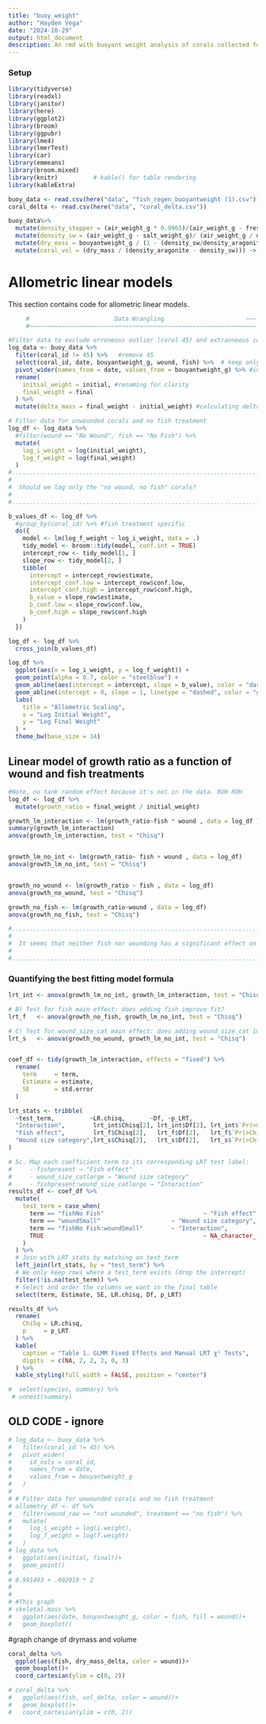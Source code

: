 ```yaml
---
title: "buoy_weight"
author: "Hayden Vega"
date: "2024-10-29"
output: html_document
description: An rmd with buoyant weight analysis of corals collected for the fish-regen project. buoy_data is raw buoyant weight data, and coral_delta is the data for final-initial values for variables buoyant_weight_g, dry_mass, and volume. 
---
```

### Setup
```r
library(tidyverse)
library(readxl)
library(janitor)
library(here)
library(ggplot2)
library(broom)
library(ggpubr)
library(lme4)
library(lmerTest)
library(car)
library(emmeans)
library(broom.mixed)
library(knitr)          # kable() for table rendering
library(kableExtra)
```

```r
buoy_data <- read.csv(here("data", "fish_regen_buoyantweight (1).csv"))
coral_delta <- read.csv(here("data", "coral_delta.csv"))
```

```r
buoy_data%>% 
  mutate(density_stopper = (air_weight_g * 0.9965)/(air_weight_g - fresh_weight_g))%>%
  mutate(density_sw = (air_weight_g - salt_weight_g)/ (air_weight_g / density_stopper))%>%
  mutate(dry_mass = bouyantweight_g / (1 - (density_sw/density_aragonite)))%>%
  mutate(coral_vol = (dry_mass / (density_aragonite - density_sw))) -> skeletal.mass 
```
# Allometric linear models

This section contains code for allometric linear models. 



```r
     #                        Data Wrangling                       ~~~
     #~~~~~~~~~~~~~~~~~~~~~~~~~~~~~~~~~~~~~~~~~~~~~~~~~~~~~~~~~~~~~~~~

#Filter data to exclude erroneous outlier (coral 45) and extranneous columns. Pivot to create columns for initial and final buoyant weight. 
log_data <- buoy_data %>%
  filter(coral_id != 45) %>%   #remove 45
  select(coral_id, date, bouyantweight_g, wound, fish) %>%  # keep only relevant columns
  pivot_wider(names_from = date, values_from = bouyantweight_g) %>% #initial and final to columns, values from buoyantweight
  rename(
    initial_weight = initial, #renaming for clarity
    final_weight = final
  ) %>% 
  mutate(delta_mass = final_weight - initial_weight) #calculating delta

# Filter data for unwounded corals and no fish treatment 
log_df <- log_data %>%
  #filter(wound == "No Wound", fish == "No Fish") %>%
  mutate(
    log_i_weight = log(initial_weight),
    log_f_weight = log(final_weight)
  )
#...............................................................................
#                                                                              .
#  Should we log only the "no wound, no fish" corals?                           .
#                                                                              .
#...............................................................................

b_values_df <- log_df %>%
  #group_by(coral_id) %>% #fish treatment specific
  do({
    model <- lm(log_f_weight ~ log_i_weight, data = .)
    tidy_model <- broom::tidy(model, conf.int = TRUE)
    intercept_row <- tidy_model[1, ]
    slope_row <- tidy_model[2, ]
    tibble(
      intercept = intercept_row$estimate,
      intercept_conf.low = intercept_row$conf.low,
      intercept_conf.high = intercept_row$conf.high,
      b_value = slope_row$estimate,
      b_conf.low = slope_row$conf.low,
      b_conf.high = slope_row$conf.high
    )
  })

log_df <- log_df %>%
  cross_join(b_values_df)

log_df %>%
  ggplot(aes(x = log_i_weight, y = log_f_weight)) +
  geom_point(alpha = 0.7, color = "steelblue") +
  geom_abline(aes(intercept = intercept, slope = b_value), color = "darkred", size = 1) +
  geom_abline(intercept = 0, slope = 1, linetype = "dashed", color = "grey50") +
  labs(
    title = "Allometric Scaling",
    x = "Log Initial Weight",
    y = "Log Final Weight"
  ) +
  theme_bw(base_size = 14)

```

## Linear model of growth ratio as a function of wound and fish treatments

```r
#Note, no tank random effect because it's not in the data. RUH ROH
log_df <- log_df %>%
  mutate(growth_ratio = final_weight / initial_weight)

growth_lm_interaction <- lm(growth_ratio~fish * wound , data = log_df )
summary(growth_lm_interaction)
anova(growth_lm_interaction, test = "Chisq")


growth_lm_no_int <- lm(growth_ratio~ fish + wound , data = log_df)
anova(growth_lm_no_int, test = "Chisq")


growth_no_wound <- lm(growth_ratio ~ fish , data = log_df)
anova(growth_no_wound, test = "Chisq")

growth_no_fish <- lm(growth_ratio~wound , data = log_df)
anova(growth_no_fish, test = "Chisq")

#...............................................................................
#                                                                              .
#  It seems that neither fish nor wounding has a significant effect on growth  .
#                                                                              .
#...............................................................................


```
### Quantifying the best fitting model formula


```r
lrt_int <- anova(growth_lm_no_int, growth_lm_interaction, test = "Chisq")

# B) Test for fish main effect: does adding fish improve fit?
lrt_f   <- anova(growth_no_fish, growth_lm_no_int, test = "Chisq")

# C) Test for wound_size_cat main effect: does adding wound_size_cat improve fit?
lrt_s   <- anova(growth_no_wound, growth_lm_no_int, test = "Chisq")


coef_df <- tidy(growth_lm_interaction, effects = "fixed") %>%
  rename(
    term     = term,
    Estimate = estimate,
    SE       = std.error
  )

lrt_stats <- tribble(
  ~test_term,          ~LR.chisq,       ~Df, ~p_LRT,
  "Interaction",        lrt_int$Chisq[2], lrt_int$Df[2], lrt_int$`Pr(>Chisq)`[2],
  "Fish effect",        lrt_f$Chisq[2],   lrt_f$Df[2],   lrt_f$`Pr(>Chisq)`[2],
  "Wound size category",lrt_s$Chisq[2],   lrt_s$Df[2],   lrt_s$`Pr(>Chisq)`[2]
)

# 5c. Map each coefficient term to its corresponding LRT test label:
#     - fishpresent → "Fish effect"
#     - wound_size_catlarge → "Wound size category"
#     - fishpresent:wound_size_catlarge → "Interaction"
results_df <- coef_df %>%
  mutate(
    test_term = case_when(
      term == "fishNo Fish"                            ~ "Fish effect",
      term == "woundSmall"                    ~ "Wound size category",
      term == "fishNo Fish:woundSmall"        ~ "Interaction",
      TRUE                                             ~ NA_character_
    )
  ) %>%
  # Join with LRT stats by matching on test_term
  left_join(lrt_stats, by = "test_term") %>%
  # We only keep rows where a test_term exists (drop the intercept)
  filter(!is.na(test_term)) %>%
  # Select and order the columns we want in the final table
  select(term, Estimate, SE, LR.chisq, Df, p_LRT)

results_df %>%
  rename(
    ChiSq = LR.chisq,
    p     = p_LRT
  ) %>%
  kable(
    caption = "Table 1. GLMM Fixed Effects and Manual LRT χ² Tests",
    digits  = c(NA, 2, 2, 2, 0, 3)
  ) %>%
  kable_styling(full_width = FALSE, position = "center")

#  select(species, summary) %>%
 # unnest(summary)
```



## OLD CODE - ignore
```r


# log_data <- buoy_data %>%
#   filter(coral_id != 45) %>%
#   pivot_wider(
#     id_cols = coral_id,
#     names_from = date,
#     values_from = bouyantweight_g
#   )
# 
# # Filter data for unwounded corals and no fish treatment
# allometry_df <- df %>%
#   filter(wound_raw == "not wounded", treatment == "no fish") %>%
#   mutate(
#     log_i_weight = log(i.weight),
#     log_f_weight = log(f.weight)
#   )
# log_data %>% 
#   ggplot(aes(initial, final))+
#   geom_point()
# 
# 0.991493 + .002019 * 2
# 
# 
# #This graph 
# skeletal.mass %>% 
#   ggplot(aes(date, bouyantweight_g, color = fish, fill = wound))+
#   geom_boxplot()
```


#graph change of drymass and volume
```r

coral_delta %>% 
  ggplot(aes(fish, dry_mass_delta, color = wound))+
  geom_boxplot()+
  coord_cartesian(ylim = c(0, 2))

```

```r
# coral_delta %>% 
#   ggplot(aes(fish, vol_delta, color = wound))+
#   geom_boxplot()+
#   coord_cartesian(ylim = c(0, 2))
```

